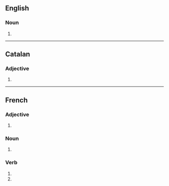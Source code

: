 {{also|fermés|fèrmes}}
==English==

===Noun===
{{head|en|noun form}}

# {{plural of|ferme|lang=en}}

----

==Catalan==

===Adjective===
{{head|ca|adjective form}}

# {{feminine plural of|ferm|lang=ca}}

----

==French==

===Adjective===
{{head|fr|adjective form}}

# {{plural of|ferme|lang=fr}}

===Noun===
{{head|fr|noun plural form|g=f}}

# {{plural of|ferme|lang=fr}}

===Verb===
{{head|fr|verb form}}

# {{inflection of|fermer||2|s|pres|indc|lang=fr}}
# {{inflection of|fermer||2|s|pres|subj|lang=fr}}